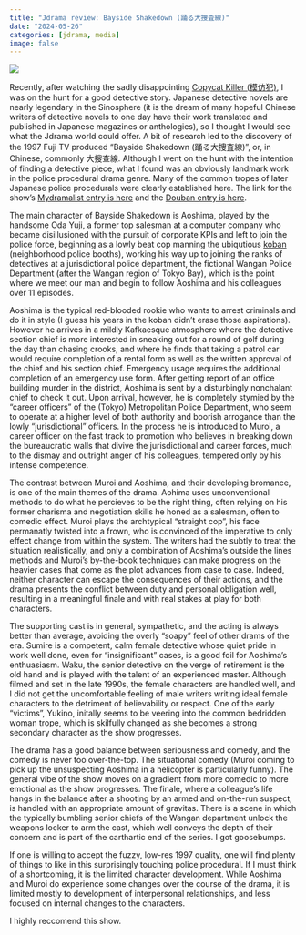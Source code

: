 ```yaml
---
title: "Jdrama review: Bayside Shakedown (踊る大捜査線)"
date: "2024-05-26"
categories: [jdrama, media]
image: false
---
```


![](cast.jpeg){fig-align="center"}

Recently, after watching the sadly disappointing [Copycat Killer (模仿犯)](https://mydramalist.com/722595-copycat-killer), I was on the hunt for a good detective story. Japanese detective novels are nearly legendary in the Sinosphere (it is the dream of many hopeful Chinese writers of detective novels to one day have their work translated and published in Japanese magazines or anthologies), so I thought I would see what the Jdrama world could offer. A bit of research led to the discovery of the 1997 Fuji TV produced "Bayside Shakedown (踊る大捜査線)", or, in Chinese, commonly 大搜查線. Although I went on the hunt with the intention of finding a detective piece, what I found was an obviously landmark work in the police procedural drama genre. Many of the common tropes of later Japanese police procedurals were clearly established here. The link for the show's [Mydramalist entry is here](https://mydramalist.com/965-odoru-daisousasen) and the [Douban entry is here](https://movie.douban.com/subject/1984851/).

The main character of Bayside Shakedown is Aoshima, played by the handsome Oda Yuji, a former top salesman at a computer company who became disillusioned with the pursuit of corporate KPIs and left to join the police force, beginning as a lowly beat cop manning the ubiqutious [koban](https://en.wikipedia.org/wiki/K%C5%8Dban) (neighborhood police booths), working his way up to joining the ranks of detectives at a jurisdictional police department, the fictional Wangan Police Department (after the Wangan region of Tokyo Bay), which is the point where we meet our man and begin to follow Aoshima and his colleagues over 11 episodes.

Aoshima is the typical red-blooded rookie who wants to arrest criminals and do it in style (I guess his years in the koban didn't erase those aspirations). However he arrives in a mildly Kafkaesque atmosphere where the detective section chief is more interested in sneaking out for a round of golf during the day than chasing crooks, and where he finds that taking a patrol car would require completion of a rental form as well as the written approval of the chief and his section chief. Emergency usage requires the additional completion of an emergency use form. After getting report of an office building murder in the district, Aoshima is sent by a disturbingly nonchalant chief to check it out. Upon arrival, however,  he is completely stymied by the "career officers" of the (Tokyo) Metropolitan Police Department, who seem to operate at a higher level of both authority and boorish arrogance than the lowly "jurisdictional" officers. In the process he is introduced to Muroi, a career officer on the fast track to promotion who believes in breaking down the bureaucratic walls that divive the jurisdictional and career forces, much to the dismay and outright anger of his colleagues, tempered only by his intense competence.

The contrast between Muroi and Aoshima, and their developing bromance, is one of the main themes of the drama. Aohima uses unconventional methods to do what he percieves to be the right thing, often relying on his former charisma and negotiation skills he honed as a salesman, often to comedic effect. Muroi plays the archtypical "straight cop", his face permanatly twisted into a frown, who is convinced of the imperative to only effect change from within the system. The writers had the subtly to treat the situation realistically, and only a combination of Aoshima's outside the lines methods and Muroi's by-the-book techniques can make progress on the heavier cases that come as the plot advances from case to case. Indeed, neither character can escape the consequences of their actions, and the drama presents the conflict between duty and personal obligation well, resulting in a meaningful finale and with real stakes at play for both characters.

The supporting cast is in general, sympathetic, and the acting is always better than average, avoiding the overly "soapy" feel of other drams of the era. Sumire is a competent, calm female detective whose quiet pride in work well done, even for "insignificant" cases, is a good foil for Aoshima's enthuasiasm. Waku, the senior detective on the verge of retirement is the old hand and is played with the talent of an experienced master. Although filmed and set in the late 1990s, the female characters are handled well, and I did not get the uncomfortable feeling of male writers writing ideal female characters to the detriment of believability or respect. One of the early "victims", Yukino, initally seems to be veering into the common bedridden woman trope, which is skilfully changed as she becomes a strong secondary character as the show progresses.

The drama has a good balance between seriousness and comedy, and the comedy is never too over-the-top. The situational comedy (Muroi coming to pick up the unsuspecting Aoshima in a helicopter is particularly funny). The general vibe of the show moves on a gradient from more comedic to more emotional as the show progresses. The finale, where a colleague's life hangs in the balance after a shooting by an armed and on-the-run suspect, is handled with an appropriate amount of gravitas. There is a scene in which the typically bumbling senior chiefs of the Wangan department unlock the weapons locker to arm the cast, which well conveys the depth of their concern and is part of the carthartic end of the series. I got goosebumps.

If one is willing to accept the fuzzy, low-res 1997 quality, one will find plenty of things to like in this surprisingly touching police procedural. If I must think of a shortcoming, it is the limited character development. While Aoshima and Muroi do experience some changes over the course of the drama, it is limited mostly to development of interpersonal relationships, and less focused on internal changes to the characters.

I highly reccomend this show.